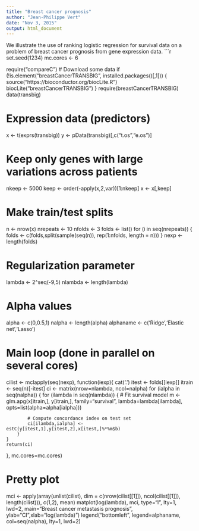 ```yaml
---
title: "Breast cancer prognosis"
author: "Jean-Philippe Vert"
date: "Nov 3, 2015"
output: html_document
---
```


We illustrate the use of ranking logistic regression for survival data on a problem of breast cancer prognosis from gene expression data.
```r
set.seed(1234)
mc.cores <- 6

require("compareC")
# Download some data
if (!is.element("breastCancerTRANSBIG", installed.packages()[,1])) {
    source("https://bioconductor.org/biocLite.R")
    biocLite("breastCancerTRANSBIG")
}
require(breastCancerTRANSBIG)
data(transbig)

# Expression data (predictors)
x <- t(exprs(transbig))
y <- pData(transbig)[,c("t.os","e.os")]

# Keep only genes with large variations across patients
nkeep <- 5000
keep <- order(-apply(x,2,var))[1:nkeep]
x <- x[,keep]

# Make train/test splits
n <- nrow(x)
nrepeats <- 10
nfolds <- 3
folds <- list()
for (i in seq(nrepeats)) {
    folds <- c(folds,split(sample(seq(n)), rep(1:nfolds, length = n)))
}
nexp <- length(folds)

# Regularization parameter
lambda <- 2^seq(-9,5)
nlambda <- length(lambda)

# Alpha values
alpha <- c(0,0.5,1)
nalpha <- length(alpha)
alphaname <- c('Ridge','Elastic net','Lasso')


# Main loop (done in parallel on several cores)
cilist <- mclapply(seq(nexp), function(iexp){
    cat('.')
    itest <- folds[[iexp]]
    itrain <- seq(n)[-itest]
    ci <- matrix(nrow=nlambda, ncol=nalpha)
    for (ialpha in seq(nalpha)) {
        for (ilambda in seq(nlambda)) {
            # Fit survival model
            m <- glm.apg(x[itrain,], y[itrain,], family="survival", lambda=lambda[ilambda], opts=list(alpha=alpha[ialpha]))

            # Compute concordance index on test set
            ci[ilambda,ialpha] <- estC(y[itest,1],y[itest,2],x[itest,]%*%m$b)
        }
    }
    return(ci)
},
mc.cores=mc.cores)

# Pretty plot
mci <- apply(array(unlist(cilist), dim = c(nrow(cilist[[1]]), ncol(cilist[[1]]), length(cilist))), c(1,2), mean)
matplot(log(lambda), mci, type="l", lty=1, lwd=2, main="Breast cancer metastasis prognosis", ylab="CI",xlab="log(lambda)")
legend("bottomleft", legend=alphaname, col=seq(nalpha), lty=1, lwd=2)
